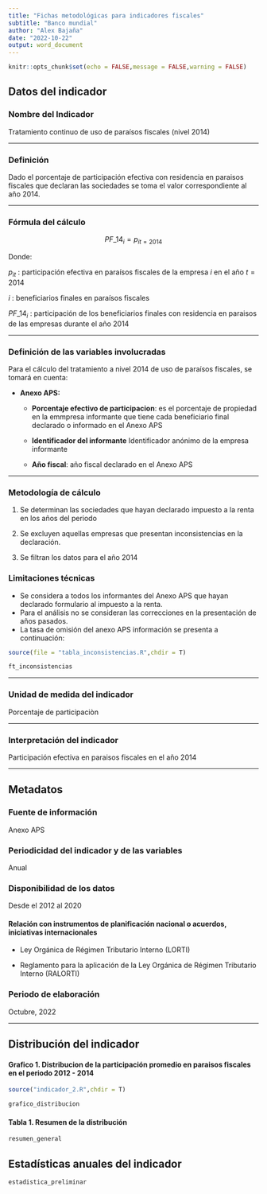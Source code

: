 ---
title: "Fichas metodológicas para indicadores fiscales"
subtitle: "Banco mundial"
author: "Alex Bajaña"
date: "2022-10-22"
output: word_document
---

```{r setup, include=FALSE}
knitr::opts_chunk$set(echo = FALSE,message = FALSE,warning = FALSE)
```

## Datos del indicador

### Nombre del Indicador

Tratamiento continuo de uso de paraísos fiscales (nivel 2014)

***

### Definición

Dado el porcentaje de participación efectiva con residencia en paraisos fiscales que declaran las sociedades se toma el valor correspondiente al año 2014.

***

### Fórmula del cálculo


$$PF\_14_i = p_{ it = 2014}$$

Donde:

$p_{it}$ : participación efectiva en paraísos fiscales de la empresa $i$ en el año $t = 2014$

$i$ : beneficiarios finales en paraísos fiscales

$PF\_14_i$ : participación de los beneficiarios finales con residencia en paraisos de las empresas durante el año 2014

***

### Definición de las variables involucradas


Para el cálculo del tratamiento a nivel 2014 de uso de paraísos fiscales, se tomará en cuenta:

* **Anexo APS:**

  * **Porcentaje efectivo de participacion**: es el porcentaje de propiedad en la emmpresa informante que tiene cada beneficiario final declarado o informado en el Anexo APS

  * **Identificador del informante** Identificador anónimo de la empresa informante

  * **Año fiscal**: año fiscal declarado en el Anexo APS

***

### Metodología de cálculo

1. Se determinan las sociedades que hayan declarado impuesto a la renta en los años del periodo

2. Se excluyen aquellas empresas que presentan inconsistencias en la declaración. 

3. Se filtran los datos para el año 2014

### Limitaciones técnicas

- Se considera a todos los informantes del Anexo APS que hayan declarado formulario al impuesto a la renta. 
- Para el análisis no se consideran las correcciones en la presentación de años pasados.
- La tasa de omisión del anexo APS información se presenta a continuación:

```{r}
source(file = "tabla_inconsistencias.R",chdir = T)

ft_inconsistencias

```

***

### Unidad de medida del indicador

Porcentaje de participaciòn

***

### Interpretación del indicador

Participación efectiva en paraisos fiscales en el año 2014

***

## Metadatos 

### Fuente de información

Anexo APS

### Periodicidad del indicador y de las variables

Anual

### Disponibilidad de los datos

Desde el 2012 al 2020


#### Relación con instrumentos de planificación nacional o acuerdos, iniciativas internacionales


- Ley Orgánica de Régimen Tributario Interno (LORTI)

- Reglamento para la aplicación de la  Ley Orgánica de Régimen Tributario Interno (RALORTI)

### Periodo de elaboración

Octubre, 2022

***

## Distribución del indicador

#### Grafico 1. Distribucion de la participación promedio en paraisos fiscales en el periodo 2012 - 2014

```{r}

source("indicador_2.R",chdir = T)

grafico_distribucion

```

#### Tabla 1. Resumen de la distribución

```{r}

resumen_general

```


## Estadísticas anuales del indicador

```{r}
estadistica_preliminar
```




